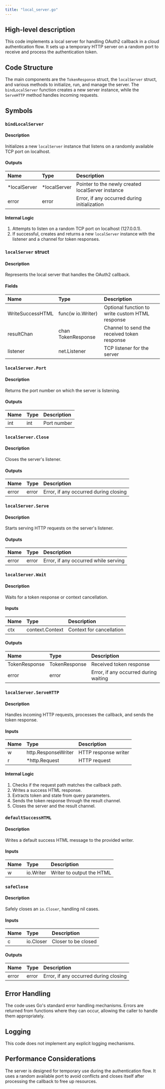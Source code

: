 ```yaml
---
title: "local_server.go"
---
```


## High-level description
This code implements a local server for handling OAuth2 callback in a cloud authentication flow. It sets up a temporary HTTP server on a random port to receive and process the authentication token.

## Code Structure
The main components are the `TokenResponse` struct, the `localServer` struct, and various methods to initialize, run, and manage the server. The `bindLocalServer` function creates a new server instance, while the `ServeHTTP` method handles incoming requests.

## Symbols

### `bindLocalServer`
#### Description
Initializes a new `localServer` instance that listens on a randomly available TCP port on localhost.

#### Outputs
| Name | Type | Description |
|:-----|:-----|:------------|
| *localServer | *localServer | Pointer to the newly created localServer instance |
| error | error | Error, if any occurred during initialization |

#### Internal Logic
1. Attempts to listen on a random TCP port on localhost (127.0.0.1).
2. If successful, creates and returns a new `localServer` instance with the listener and a channel for token responses.

### `localServer` struct
#### Description
Represents the local server that handles the OAuth2 callback.

#### Fields
| Name | Type | Description |
|:-----|:-----|:------------|
| WriteSuccessHTML | func(w io.Writer) | Optional function to write custom HTML response |
| resultChan | chan TokenResponse | Channel to send the received token response |
| listener | net.Listener | TCP listener for the server |

### `localServer.Port`
#### Description
Returns the port number on which the server is listening.

#### Outputs
| Name | Type | Description |
|:-----|:-----|:------------|
| int | int | Port number |

### `localServer.Close`
#### Description
Closes the server's listener.

#### Outputs
| Name | Type | Description |
|:-----|:-----|:------------|
| error | error | Error, if any occurred during closing |

### `localServer.Serve`
#### Description
Starts serving HTTP requests on the server's listener.

#### Outputs
| Name | Type | Description |
|:-----|:-----|:------------|
| error | error | Error, if any occurred while serving |

### `localServer.Wait`
#### Description
Waits for a token response or context cancellation.

#### Inputs
| Name | Type | Description |
|:-----|:-----|:------------|
| ctx | context.Context | Context for cancellation |

#### Outputs
| Name | Type | Description |
|:-----|:-----|:------------|
| TokenResponse | TokenResponse | Received token response |
| error | error | Error, if any occurred during waiting |

### `localServer.ServeHTTP`
#### Description
Handles incoming HTTP requests, processes the callback, and sends the token response.

#### Inputs
| Name | Type | Description |
|:-----|:-----|:------------|
| w | http.ResponseWriter | HTTP response writer |
| r | *http.Request | HTTP request |

#### Internal Logic
1. Checks if the request path matches the callback path.
2. Writes a success HTML response.
3. Extracts token and state from query parameters.
4. Sends the token response through the result channel.
5. Closes the server and the result channel.

### `defaultSuccessHTML`
#### Description
Writes a default success HTML message to the provided writer.

#### Inputs
| Name | Type | Description |
|:-----|:-----|:------------|
| w | io.Writer | Writer to output the HTML |

### `safeClose`
#### Description
Safely closes an `io.Closer`, handling nil cases.

#### Inputs
| Name | Type | Description |
|:-----|:-----|:------------|
| c | io.Closer | Closer to be closed |

#### Outputs
| Name | Type | Description |
|:-----|:-----|:------------|
| error | error | Error, if any occurred during closing |

## Error Handling
The code uses Go's standard error handling mechanisms. Errors are returned from functions where they can occur, allowing the caller to handle them appropriately.

## Logging
This code does not implement any explicit logging mechanisms.

## Performance Considerations
The server is designed for temporary use during the authentication flow. It uses a random available port to avoid conflicts and closes itself after processing the callback to free up resources.